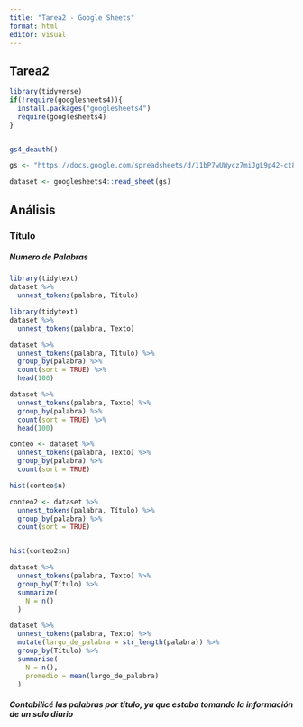 ```yaml
---
title: "Tarea2 - Google Sheets"
format: html
editor: visual
---
```


## Tarea2

```r
library(tidyverse)
if(!require(googlesheets4)){
  install.packages("googlesheets4")
  require(googlesheets4)
}


gs4_deauth()

gs <- "https://docs.google.com/spreadsheets/d/11bP7wUWycz7miJgL9p42-ct8hB4jePN6DcvrKJ3WnoM/edit#gid=0"

dataset <- googlesheets4::read_sheet(gs)


```

## Análisis

### Título

##### Numero de Palabras

```r
library(tidytext)
dataset %>%
  unnest_tokens(palabra, Título)
```

```r
library(tidytext)
dataset %>%
  unnest_tokens(palabra, Texto)
```

```r
dataset %>%
  unnest_tokens(palabra, Título) %>%
  group_by(palabra) %>% 
  count(sort = TRUE) %>%
  head(100)
```

```r
dataset %>%
  unnest_tokens(palabra, Texto) %>%
  group_by(palabra) %>% 
  count(sort = TRUE) %>%
  head(100)
```

```r
conteo <- dataset %>%
  unnest_tokens(palabra, Texto) %>%
  group_by(palabra) %>% 
  count(sort = TRUE) 

hist(conteo$n)
```

```r
conteo2 <- dataset %>%
  unnest_tokens(palabra, Título) %>%
  group_by(palabra) %>%
  count(sort = TRUE)


hist(conteo2$n)
```

```r
dataset %>% 
  unnest_tokens(palabra, Texto) %>%
  group_by(Título) %>%
  summarize(
    N = n()
  )
```

```r
dataset %>%
  unnest_tokens(palabra, Texto) %>%
  mutate(largo_de_palabra = str_length(palabra)) %>%
  group_by(Título) %>%
  summarise(
    N = n(),
    promedio = mean(largo_de_palabra)
  )
```



##### Contabilicé las palabras por título, ya que estaba tomando la información de un solo diario 


